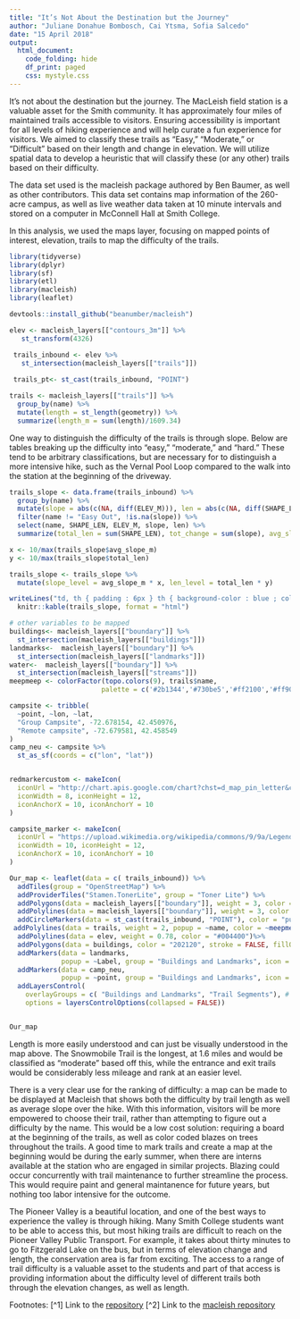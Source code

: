 ```yaml
---
title: "It’s Not About the Destination but the Journey"
author: "Juliane Donahue Bombosch, Cai Ytsma, Sofia Salcedo"
date: "15 April 2018"
output: 
  html_document:
    code_folding: hide
    df_print: paged
    css: mystyle.css
---
```


It's not about the destination but the journey. The MacLeish field station is a valuable asset for the Smith community. It has approximately four miles of maintained trails accessible to visitors. Ensuring accessibility is important for all levels of hiking experience and will help curate a fun experience for visitors. We aimed to classify these trails as “Easy,” “Moderate,” or “Difficult” based on their length and change in elevation. We will utilize spatial data to develop a heuristic that will classify these (or any other) trails based on their difficulty.

The data set used is the macleish package authored by Ben Baumer, as well as other contributors. This data set contains map information of the 260-acre campus, as well as live weather data taken at 10 minute intervals and stored on a computer in McConnell Hall at Smith College. 

In this analysis, we used the maps layer, focusing on mapped points of interest, elevation, trails to map the difficulty of the trails.

```r
library(tidyverse)
library(dplyr)
library(sf)
library(etl)
library(macleish)
library(leaflet)

devtools::install_github("beanumber/macleish")
```

```r
elev <- macleish_layers[["contours_3m"]] %>%
   st_transform(4326) 

 trails_inbound <- elev %>%
   st_intersection(macleish_layers[["trails"]])
 
 trails_pt<- st_cast(trails_inbound, "POINT")

trails <- macleish_layers[["trails"]] %>%
  group_by(name) %>%
  mutate(length = st_length(geometry)) %>%
  summarize(length_m = sum(length)/1609.34)
```

One way to distinguish the difficulty of the trails is through slope. Below are tables breaking up the difficulty into "easy," "moderate," and "hard." These tend to be arbitrary classifications, but are necessary for to distinguish a more intensive hike, such as the Vernal Pool Loop compared to the walk into the station at the beginning of the driveway.

```r
trails_slope <- data.frame(trails_inbound) %>%
  group_by(name) %>%
  mutate(slope = abs(c(NA, diff(ELEV_M))), len = abs(c(NA, diff(SHAPE_LEN)))) %>%
  filter(name != "Easy Out", !is.na(slope)) %>%
  select(name, SHAPE_LEN, ELEV_M, slope, len) %>%
  summarize(total_len = sum(SHAPE_LEN), tot_change = sum(slope), avg_slope_m = tot_change/total_len)

x <- 10/max(trails_slope$avg_slope_m)
y <- 10/max(trails_slope$total_len)

trails_slope <- trails_slope %>%
  mutate(slope_level = avg_slope_m * x, len_level = total_len * y)

```

```r
writeLines("td, th { padding : 6px } th { background-color : blue ; color : white; border : 1px solid white; } td { color : black ; border : 1px solid blue }", con = "mystyle.css")
  knitr::kable(trails_slope, format = "html") 
```

```r
# other variables to be mapped
buildings<- macleish_layers[["boundary"]] %>%
  st_intersection(macleish_layers[["buildings"]])
landmarks<-  macleish_layers[["boundary"]] %>%
  st_intersection(macleish_layers[["landmarks"]])
water<-  macleish_layers[["boundary"]] %>%
  st_intersection(macleish_layers[["streams"]])
meepmeep <- colorFactor(topo.colors(9), trails$name, 
                       palette = c('#2b1344','#730be5','#ff2100','#ff907f','#7ffff4', '#f7e165','#777568','#ff0083','#FFBBFF'))

campsite <- tribble(
  ~point, ~lon, ~lat,
  "Group Campsite", -72.678154, 42.450976, 
  "Remote campsite", -72.679581, 42.458549
)
camp_neu <- campsite %>%
  st_as_sf(coords = c("lon", "lat"))


redmarkercustom <- makeIcon(
  iconUrl = "http://chart.apis.google.com/chart?chst=d_map_pin_letter&chld=%E2%80%A2|e85141&chf=a,s,ee00FFFF",
  iconWidth = 8, iconHeight = 12,
  iconAnchorX = 10, iconAnchorY = 10
)

campsite_marker <- makeIcon(
  iconUrl = "https://upload.wikimedia.org/wikipedia/commons/9/9a/Legenda_pole_namiotowe.svg",
  iconWidth = 10, iconHeight = 12,
  iconAnchorX = 10, iconAnchorY = 10
)

Our_map <- leaflet(data = c( trails_inbound)) %>%
  addTiles(group = "OpenStreetMap") %>%
  addProviderTiles("Stamen.TonerLite", group = "Toner Lite") %>% 
  addPolygons(data = macleish_layers[["boundary"]], weight = 3, color = "#01561d", fillOpacity = 0.5)%>%
  addPolylines(data = macleish_layers[["boundary"]], weight = 3, color = "#185b2e", opacity = 0.65) %>%
  addCircleMarkers(data = st_cast(trails_inbound, "POINT"), color = "purple",radius = 2, popup = ~paste("Trail:",name), group = "Trail Segments") %>%
 addPolylines(data = trails, weight = 2, popup = ~name, color = ~meepmeep(trails$name)) %>%# here is where we would start adding our trails by difficulty average. :)
  addPolylines(data = elev, weight = 0.78, color = "#004400")%>%
  addPolygons(data = buildings, color = "202120", stroke = FALSE, fillOpacity = 1, weight = 1, group = "Buildings and Landmarks")%>%
  addMarkers(data = landmarks, 
             popup = ~Label, group = "Buildings and Landmarks", icon = redmarkercustom )%>%
  addMarkers(data = camp_neu, 
             popup = ~point, group = "Buildings and Landmarks", icon = campsite_marker )%>%
  addLayersControl(
    overlayGroups = c( "Buildings and Landmarks", "Trail Segments"), # we will add polylines for the level of difficulty then we can group by category.
    options = layersControlOptions(collapsed = FALSE))


Our_map


```
Length is more easily understood and can just be visually understood in the map above. The Snowmobile Trail is the longest, at 1.6 miles and would be classified as "moderate" based off this, while the entrance and exit trails would be considerably less mileage and rank at an easier level.

There is a very clear use for the ranking of difficulty: a map can be made to be displayed at Macleish that shows both the difficulty by trail length as well as average slope over the hike. With this information, visitors will be more empowered to choose their trail, rather than attempting to figure out a difficulty by the name. This would be a low cost solution: requiring a board at the beginning of the trails, as well as color coded blazes on trees throughout the trails. A good time to mark trails and create a map at the beginning would be during the early summer, when there are interns available at the station who are engaged in similar projects. Blazing could occur concurrently with trail maintenance to further streamline the process. This would require paint and general maintanence for future years, but nothing too labor intensive for the outcome. 

The Pioneer Valley is a beautiful location, and one of the best ways to experience the valley is through hiking. Many Smith College students want to be able to access this, but most hiking trails are difficult to reach on the Pioneer Valley Public Transport. For example, it takes about thirty minutes to go to Fitzgerald Lake on the bus, but in terms of elevation change and length, the conservation area is far from exciting. The access to a range of trail difficulty is a valuable asset to the students and part of that access is providing information about the difficulty level of different trails both through the elevation changes, as well as length.

Footnotes: 
[^1] Link to the [repository](https://github.com/jbombosch/traildifficult)
[^2] Link to the [macleish repository](https://github.com/beanumber/macleish)